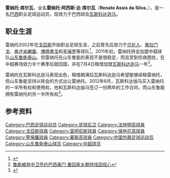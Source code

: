 {{noteta|G1=足球}}<br>{{Football player infobox 
| playername     = 雷纳托·席尔瓦<br>Renato Silva
| image          = [[File:Renato_Silva_(2010).JPG|200px]]
| fullname       = Renato Assis da Silva  
| height         = {{height|m=1.83}}
| dateofbirth    = {{Birth date and age|1983|7|26}} 
| cityofbirth = Colinas de Goiás-GO 
| countryofbirth = {{BRA}} 
| currentclub  = [[華斯高足球會|瓦斯科达迦马]]
| clubnumber = 
| position = [[后卫_(足球)|后卫]]
| youthyears = 2001
| youthclubs = [[戈亞斯體育會|戈亞斯]]
|years = 2002–2004<br />2004–2005<br />2005–2006<br />2007<br />2007–2008<br>2009–2011<br>2011–2012<br>2011–2012<br>2012–
|clubs = [[戈亞斯體育會|戈亞斯]] <br /> [[貝倫人足球俱樂部|贝伦人]]  <br /> [[法林明高競賽會|弗拉门戈]] <br /> [[富明尼斯足球會|弗卢米嫩塞]] <br /> [[保地花高足球競賽會|博塔弗戈]] <br>  [[聖保羅足球會|圣保罗]] <br /> [[山东鲁能泰山|山东鲁能泰山]]  <br /> → [[華斯高足球會|瓦斯科达迦马]] (租借) <br /> [[華斯高足球會|瓦斯科达迦马]] 
| caps(goals) = {{0}}74 {{0}}{{0}}(0) <br /> {{0}}{{0}}2 {{0}}{{0}}(0) <br /> {{0}}55 {{0}}{{0}}(3) <br> {{0}}{{0}}0 {{0}}{{0}}(0) <br> {{0}}62 {{0}}{{0}}(2) <br> {{0}}30 {{0}}{{0}}(0) <br /> {{0}}{{0}}7 {{0}}{{0}}(1) <br /> {{0}}19 {{0}}{{0}}(0)
| nationalyears = 
| nationalteam = 
| nationalcaps(goals) = 
| pcupdate = 2011年1月25日
| ntupdate = 
}}
'''雷纳托·席尔瓦'''，全名'''雷纳托·阿西斯·达·席尔瓦'''（'''Renato Assis da Silva'''，{{bd|1983年|7月26日||catIdx=Renato}}），是一名[[巴西|巴西]]职业足球运动员，现效力于巴西球会[[華斯高足球會|瓦斯科达迦马]]。

==职业生涯==
雷纳托2002年在[[戈亞斯體育會|戈亞斯]]开始职业足球生涯，之后曾先后效力于[[貝倫人足球俱樂部|贝伦人]]、[[法林明高競賽會|弗拉门戈]]、[[富明尼斯足球會|弗卢米嫩塞]]、[[保地花高足球競賽會|博塔弗戈]]和[[聖保羅足球會|圣保罗]]等球队<ref>{{Cite web |url=http://sports.sohu.com/20110123/n279040112.shtml |title=鲁能引援锁定巴西豪门中卫 调侃恒大外援花费高 |accessdate=2011-01-27 |archive-date=2011-01-26 |archive-url=https://web.archive.org/web/20110126112944/http://sports.sohu.com/20110123/n279040112.shtml |dead-url=no }}</ref>。2011年初，雷纳托转会加盟中超球队[[山东鲁能泰山|山东鲁能泰山]]。但雷纳托在山东鲁能的表现不是很稳定，而且受到伤病困扰，在中超赛场效力半个赛季后就回国，并在7月4日租借加盟[[華斯高足球會|瓦斯科达迦马]]一年<ref>[http://sports.xinmin.cn/2011/07/08/11339831.html 鲁能被弃中卫签约巴西豪门 重回家乡期待找回信心]{{dead link|date=2018年5月 |bot=InternetArchiveBot |fix-attempted=yes }}</ref>。

雷纳托在瓦斯科达迦马表现出色，租借期满后瓦斯科达迦马希望能够续租雷纳托，但山东鲁能坚持以转会的方式出让雷纳托。2012年6月，瓦斯科达伽马买入雷纳托的一半所有权和使用权，他和瓦斯科达伽马签订一份两年的工作合同，而山东鲁能拥有雷纳托的另一半所有权<ref>{{Cite web |url=http://sports.163.com/12/0624/09/84OLOQQP00051C89.html |title=雷纳托下周转会达伽马 鲁能继续拥有一半所有权 |accessdate=2012-06-24 |archive-date=2012-06-28 |archive-url=https://web.archive.org/web/20120628033836/http://sports.163.com/12/0624/09/84OLOQQP00051C89.html |dead-url=no }}</ref>。

== 参考资料 ==
{{reflist}}

{{DEFAULTSORT:Silva, Renato}}
[[Category:巴西足球运动员|Category:巴西足球运动员]]
[[Category:足球后卫|Category:足球后卫]]
[[Category:法林明高球員|Category:法林明高球員]]
[[Category:戈亞斯球員|Category:戈亞斯球員]]
[[Category:富明尼斯球員|Category:富明尼斯球員]]
[[Category:保地花高球員|Category:保地花高球員]]
[[Category:聖保羅球員|Category:聖保羅球員]]
[[Category:華斯高球員|Category:華斯高球員]]
[[Category:中国外籍足球运动员|Category:中国外籍足球运动员]]
[[Category:山东鲁能泰山球员|Category:山东鲁能泰山球员]]
[[Category:中超球员|Category:中超球员]]